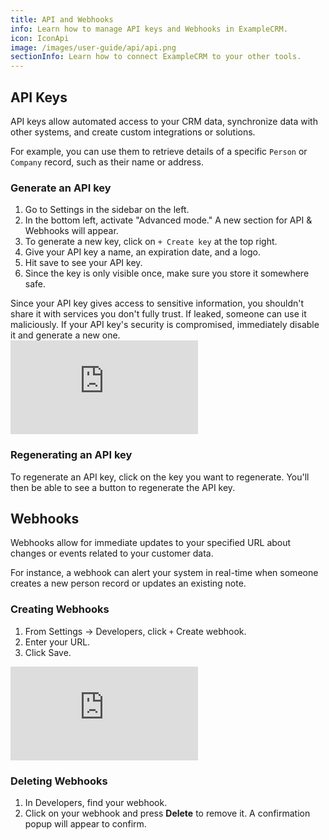 ```yaml
---
title: API and Webhooks
info: Learn how to manage API keys and Webhooks in ExampleCRM.
icon: IconApi
image: /images/user-guide/api/api.png
sectionInfo: Learn how to connect ExampleCRM to your other tools.
---
```


## API Keys

API keys allow automated access to your CRM data, synchronize data with other systems, and create custom integrations or solutions.

For example, you can use them to retrieve details of a specific `Person` or `Company` record, such as their name or address.

### Generate an API key

1. Go to Settings in the sidebar on the left.
2. In the bottom left, activate "Advanced mode." A new section for API & Webhooks will appear.
3. To generate a new key, click on `+ Create key` at the top right.
4. Give your API key a name, an expiration date, and a logo.
5. Hit save to see your API key.
6. Since the key is only visible once, make sure you store it somewhere safe.

<ArticleWarning>
Since your API key gives access to sensitive information, you shouldn't share it with services you don't fully trust. If leaked, someone can use it maliciously. If your API key's security is compromised, immediately disable it and generate a new one.
</ArticleWarning>
<div style={{padding:'70.59% 0 0 0', position:'relative', margin: '32px 0px 0px' }}>
  <iframe
    src="https://player.vimeo.com/video/928786722?autoplay=1&loop=1&autopause=0&background=1&amp;app_id=58479"
    frameBorder="0"
    allow="autoplay; fullscreen; picture-in-picture; clipboard-write"
    style={{
      position:'absolute',
      top:0,
      left:0,
      width:'100%',
      height:'100%',
      borderRadius: '16px',
      border:'2px solid black'
    }}
    title="Export data"
  ></iframe>
</div>
<script src="https://player.vimeo.com/api/player.js"></script>


### Regenerating an API key

To regenerate an API key, click on the key you want to regenerate. You'll then be able to see a button to regenerate the API key.

## Webhooks

Webhooks allow for immediate updates to your specified URL about changes or events related to your customer data.

For instance, a webhook can alert your system in real-time when someone creates a new person record or updates an existing note.

### Creating Webhooks

1. From Settings -> Developers, click `+` Create webhook.
2. Enter your URL.
3. Click Save.

<div style={{padding:'70.59% 0 0 0', position:'relative', margin: '32px 0px 0px'}}>
  <iframe
    src="https://player.vimeo.com/video/928786708?autoplay=1&loop=1&autopause=0&background=1&amp;app_id=58479"
    frameBorder="0"
    allow="autoplay; fullscreen; picture-in-picture; clipboard-write"
    style={{
      position:'absolute',
      top:0,
      left:0,
      width:'100%',
      height:'100%',
      borderRadius: '16px',
      border:'2px solid black'
    }}
    title="Export data"
  ></iframe>
</div>
<script src="https://player.vimeo.com/api/player.js"></script>

### Deleting Webhooks

1. In Developers, find your webhook.
2. Click on your webhook and press **Delete** to remove it. A confirmation popup will appear to confirm.

<ArticleEditContent></ArticleEditContent>
